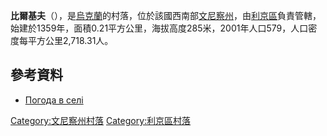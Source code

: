 {{coord|49|16|59|N|28|4|41|E|scale:30000|display=title}}

'''比爾基夫'''（{{lang-uk|Бірків}}），是[[烏克蘭|烏克蘭]]的村落，位於該國西南部[[文尼察州|文尼察州]]，由[[利京區|利京區]]負責管轄，始建於1359年，面積0.21平方公里，海拔高度285米，2001年人口579，人口密度每平方公里2,718.31人。

==參考資料==
* [http://weather.in.ua/ua/vinnickaja/1428 Погода в селі ] {{Wayback|url=http://weather.in.ua/ua/vinnickaja/1428 |date=20181019205623 }}

[[Category:文尼察州村落|Category:文尼察州村落]]
[[Category:利京區村落|Category:利京區村落]]


{{Vinnytsia-geo-stub}}